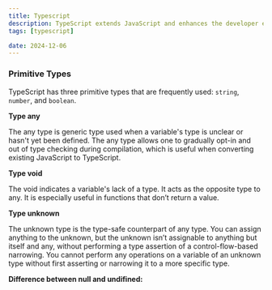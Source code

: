 ```yaml
---
title: Typescript
description: TypeScript extends JavaScript and enhances the developer experience.
tags: [typescript]

date: 2024-12-06
---
```


### Primitive Types

TypeScript has three primitive types that are frequently used: `string`, `number`, and `boolean`.

**Type any**

The any type is generic type used when a variable's type is unclear or hasn't yet been defined.
The any type allows one to gradually opt-in and out of type checking during compilation, which is useful when converting existing JavaScript to TypeScript.

**Type void**

The void indicates a variable's lack of a type. It acts as the opposite type to any. It is especially useful in functions that don’t return a value.

**Type unknown**

The unknown type is the type-safe counterpart of any type. You can assign anything to the unknown, but the unknown isn’t assignable to anything but itself and any, without performing a type assertion of a control-flow-based narrowing. You cannot perform any operations on a variable of an unknown type without first asserting or narrowing it to a more specific type.

**Difference between null and undifined:**
